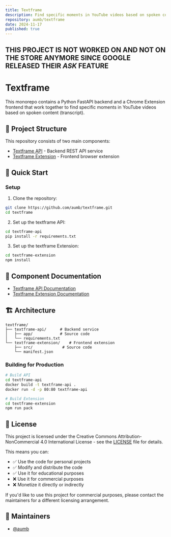 ```yaml
---
title: Textframe
description: Find specific moments in YouTube videos based on spoken content
repository: aumb/textframe
date: 2024-11-17
published: true
---
```



## THIS PROJECT IS NOT WORKED ON AND NOT ON THE STORE ANYMORE SINCE GOOGLE RELEASED THEIR *ASK* FEATURE

# Textframe

This monorepo contains a Python FastAPI backend and a Chrome Extension frontend that work together to find specific moments in YouTube videos based on spoken content (transcript).

## 📂 Project Structure

This repository consists of two main components:

- [Textframe API](https://github.com/aumb/textframe/blob/main/textframe-api/README.md) - Backend REST API service
- [Textframe Extension](https://github.com/aumb/textframe/blob/main/textframe-extension/README.md) - Frontend browser extension

## 🚀 Quick Start
### Setup

1. Clone the repository:
```bash
git clone https://github.com/aumb/textframe.git
cd textframe
```

2. Set up the textframe API:
```bash
cd textframe-api
pip install -r requirements.txt
```

3. Set up the textframe Extension:
```bash
cd textframe-extension
npm install
```

## 🔗 Component Documentation

- [Textframe API Documentation](https://github.com/aumb/textframe/blob/main/textframe-api/README.md)
- [Textframe Extension Documentation](https://github.com/aumb/textframe/blob/main/textframe-extension/README.md)

## 🏗️ Architecture

```
textframe/
├── textframe-api/      # Backend service
│   ├── app/            # Source code
│   └── requirements.txt
└── textframe-extension/    # Frontend extension
    ├── src/             # Source code
    └── manifest.json
```

### Building for Production

```bash
# Build API
cd textframe-api
docker build -t textframe-api .
docker run -d -p 80:80 textframe-api

# Build Extension
cd textframe-extension
npm run pack
```

## 📄 License

This project is licensed under the Creative Commons Attribution-NonCommercial 4.0 International License - see the [LICENSE](https://github.com/aumb/textframe/blob/main/LICENSE) file for details.

This means you can:
- ✅ Use the code for personal projects
- ✅ Modify and distribute the code
- ✅ Use it for educational purposes
- ❌ Use it for commercial purposes
- ❌ Monetize it directly or indirectly

If you'd like to use this project for commercial purposes, please contact the maintainers for a different licensing arrangement.

## 👥 Maintainers

- [@aumb](https://github.com/aumb)

